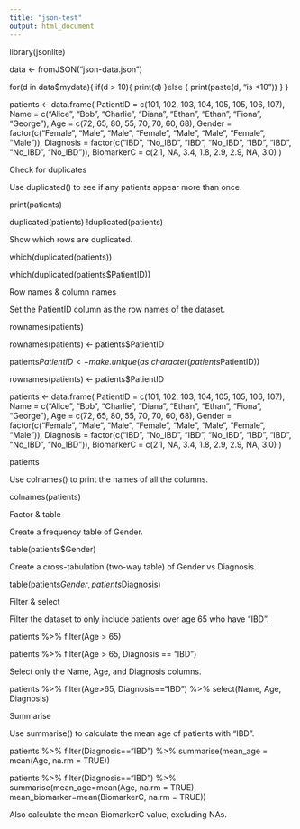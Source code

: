 ```yaml
---
title: "json-test"
output: html_document
---
```


library(jsonlite)

data <- fromJSON("json-data.json")


for(d in data$mydata){
  if(d > 10){
    print(d)
  }else
  {
  print(paste(d, "is <10"))
}
}




patients <- data.frame(
  PatientID = c(101, 102, 103, 104, 105, 105, 106, 107),
  Name = c("Alice", "Bob", "Charlie", "Diana", "Ethan", "Ethan", "Fiona", "George"),
  Age = c(72, 65, 80, 55, 70, 70, 60, 68),
  Gender = factor(c("Female", "Male", "Male", "Female", "Male", "Male", "Female", "Male")),
  Diagnosis = factor(c("IBD", "No_IBD", "IBD", "No_IBD", "IBD", "IBD", "No_IBD", "No_IBD")),
  BiomarkerC = c(2.1, NA, 3.4, 1.8, 2.9, 2.9, NA, 3.0)
)
  
  
  Check for duplicates

Use duplicated() to see if any patients appear more than once.

print(patients)

duplicated(patients)
!duplicated(patients)


Show which rows are duplicated.

which(duplicated(patients))

which(duplicated(patients$PatientID))



Row names & column names

Set the PatientID column as the row names of the dataset.

rownames(patients)

rownames(patients) <- patients$PatientID

patients$PatientID <- make.unique(as.character(patients$PatientID))

rownames(patients) <- patients$PatientID

patients <- data.frame(
  PatientID = c(101, 102, 103, 104, 105, 105, 106, 107),
  Name = c("Alice", "Bob", "Charlie", "Diana", "Ethan", "Ethan", "Fiona", "George"),
  Age = c(72, 65, 80, 55, 70, 70, 60, 68),
  Gender = factor(c("Female", "Male", "Male", "Female", "Male", "Male", "Female", "Male")),
  Diagnosis = factor(c("IBD", "No_IBD", "IBD", "No_IBD", "IBD", "IBD", "No_IBD", "No_IBD")),
  BiomarkerC = c(2.1, NA, 3.4, 1.8, 2.9, 2.9, NA, 3.0)
)

patients

Use colnames() to print the names of all the columns.

colnames(patients)


Factor & table

Create a frequency table of Gender.

table(patients$Gender)



Create a cross-tabulation (two-way table) of Gender vs Diagnosis.

table(patients$Gender, patients$Diagnosis)


Filter & select

Filter the dataset to only include patients over age 65 who have "IBD".

patients %>%
filter(Age > 65)

patients %>%
filter(Age > 65, Diagnosis == "IBD")

Select only the Name, Age, and Diagnosis columns.

patients %>% 
filter(Age>65, Diagnosis=="IBD") %>%
select(Name, Age, Diagnosis)

Summarise

Use summarise() to calculate the mean age of patients with "IBD".

patients %>%
filter(Diagnosis=="IBD") %>%
summarise(mean_age = mean(Age, na.rm = TRUE))

patients %>%
filter(Diagnosis=="IBD") %>%
summarise(mean_age=mean(Age, na.rm = TRUE), mean_biomarker=mean(BiomarkerC, na.rm = TRUE))

Also calculate the mean BiomarkerC value, excluding NAs.


